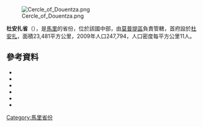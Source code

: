 [[Image:Cercle_of_Douentza.png|right]]

'''杜安扎省'''（{{lang-fr|Cercle de Douentza}}），是[[馬里|馬里]]的省份，位於該國中部，由[[莫普提區|莫普提區]]負責管轄，首府設於[[杜安扎|杜安扎]]，面積23,481平方公里，2009年人口247,794，人口密度每平方公里11人。

==參考資料==
*{{citation | title=Synthèsis des Plans de Securité Alimentaire des Communes du Cercle de Douentza 2006-2010 | publisher=Commissariat à la Sécurité Alimentaire, République du Mali, USAID-Mali | year=2006 | url=http://www.aec.msu.edu/fs2/mali_fd_strtgy/plans/mopti/douentza/psa_synthese_dtza.pdf | language=fr | deadurl=yes | archiveurl=https://web.archive.org/web/20110720011619/http://www.aec.msu.edu/fs2/mali_fd_strtgy/plans/mopti/douentza/psa_synthese_dtza.pdf | archivedate=2011年7月20日 | df= }}
*{{citation
 |url         = http://instat.gov.ml/documentation/mopti.pdf
 |publisher   = République de Mali: Institut National de la Statistique
 |title       = Resultats Provisoires RGPH 2009 (Région de Mopti)
 |language    = fr
 |deadurl     = yes
 |archiveurl  = https://www.webcitation.org/6AnaIKCNv?url=http://instat.gov.ml/documentation/mopti.pdf
 |archivedate = 2012-09-19
}}
*{{citation | title=Community engagement at Lake Banzena | year=2011 | publisher=Wild Foundation | url=http://www.slideshare.net/wildfoundation/community-process-may11 | accessdate=7 May 2012 | archive-date=2016-03-03 | archive-url=https://web.archive.org/web/20160303223610/http://www.slideshare.net/wildfoundation/community-process-may11 | dead-url=no }}
*{{citation|last1=Blake |first1=S. |last2=Bouché |first2=P. |last3=Rasmussen |first3=H. |last4=Orlando |first4=A. |last5=Douglas-Hamilton |first5=I. |year=2003 |title=The Last Sahelian Elephants: Ranging Behavior, Population Status and Recent History of the Desert Elephants of Mali |publisher=Save the Elephants |url=http://www.savetheelephants.org/files/pdf/publications/2003%20Blake%20et%20al%20%20The%20last%20Sahelian%20elephants.pdf |deadurl=yes |archiveurl=https://web.archive.org/web/20120511044612/http://www.savetheelephants.org/files/pdf/publications/2003%20Blake%20et%20al%20%20The%20last%20Sahelian%20elephants.pdf |archivedate=2012-05-11 }}
*{{citation|last1=Canney |first1=S. |last2=Lindsey |first2=K. |last3=Hema |first3=E. |last4=Douglas-Hamilton |first4=I. |last5=Martin |first5=V. |year=2007 |title=The Mali elephant initiative: synthesis of knowledge, research and recommendations about the population, its range and the threats to the elephants of the Gourma |publisher=Save the Elephants |url=http://www.savetheelephants.org/files/pdf/publications/2007%20The%20WILD%20Foundation%20et%20al%20The%20Mali%20elephant%20initiative%20synthesis%20of%20knowledge.pdf |deadurl=yes |archiveurl=https://web.archive.org/web/20120511045808/http://www.savetheelephants.org/files/pdf/publications/2007%20The%20WILD%20Foundation%20et%20al%20The%20Mali%20elephant%20initiative%20synthesis%20of%20knowledge.pdf |archivedate=2012-05-11 }}
*{{citation|year=1999 |title=Loi N°99-035/ du 10 Aout 1999 Portant Création des Collectivités Territoriales de Cercles et de Régions |url=http://www.matcl.gov.ml/PDF/LoiCreationCercleReg.pdf |publisher=Ministère de l'Administration Territoriales et des Collectivités Locales, République du Mali |language=fr |deadurl=yes |archiveurl=https://web.archive.org/web/20120309073942/http://www.matcl.gov.ml/PDF/LoiCreationCercleReg.pdf |archivedate=2012-03-09 }}

{{coord|15|05|N|2|40|W|dim:330000_region:ML-5_type:adm2nd_source:dewiki|display=title}}

{{莫普提區}}

[[Category:馬里省份|Category:馬里省份]]


{{Mali-geo-stub}}